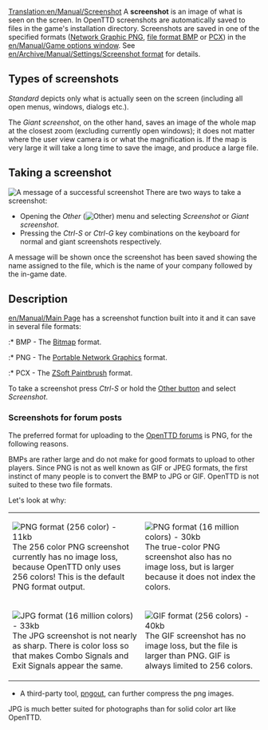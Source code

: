 [[Translation:en/Manual/Screenshot]]
A '''screenshot''' is an image of what is seen on the screen. In OpenTTD screenshots are automatically saved to files in the game's installation directory. Screenshots are saved in one of the specified  formats ([https://www.wikipedia.org/wiki/Portable Network Graphic PNG], [https://www.wikipedia.org/wiki/BMP file format BMP] or [https://www.wikipedia.org/wiki/PCX PCX]) in the [[en/Manual/Game options window]]. See [[en/Archive/Manual/Settings/Screenshot format]] for details.

==Types of screenshots ==
''Standard'' depicts only what is actually seen on the screen (including all open menus, windows, dialogs etc.).

The ''Giant screenshot'', on the other hand, saves an image of the whole map at the closest zoom (excluding currently open windows); it does not matter where the user view camera is or what the magnification is. If the map is very large it will take a long time to save the image, and produce a large file.

==Taking a screenshot==
[[File:en/Manual/Screenshot successbox.png|frame|A message of a successful screenshot]]
There are two ways to take a screenshot:
*Opening the ''Other'' ([[File:en/Manual/Manual html 51cda05b.png|Other]]) menu and selecting ''Screenshot'' or ''Giant screenshot''.
*Pressing the ''Ctrl-S'' or ''Ctrl-G'' key combinations on the keyboard for normal and giant screenshots respectively.

A message will be shown once the screenshot has been saved showing the name assigned to the file, which is the name of your company followed by the in-game date.

==Description==
[[en/Manual/Main Page]] has a screenshot function built into it and it can save in several file formats:

:* BMP - The [http://en.wikipedia.org/wiki/Windows_bitmap Bitmap] format.
:* PNG - The [http://www.libpng.org/pub/png/ Portable Network Graphics] format.
:* PCX - The [http://en.wikipedia.org/wiki/PCX ZSoft Paintbrush] format.

To take a screenshot press ''Ctrl-S'' or hold the [http://wiki.openttd.org/index.php/Game_interface#Various Other button] and select ''Screenshot''.

===Screenshots for forum posts===
The preferred format for uploading to the [http://forum.openttd.org/ OpenTTD forums] is PNG, for the following reasons.

BMPs are rather large and do not make for good formats to upload to other players.  Since PNG is not as well known as GIF or JPEG formats, the first instinct of many people is to convert the BMP to JPG or GIF.  OpenTTD is not suited to these two file formats. 

Let's look at why:
{|
|[[File:en/Manual/Screenshot optimised pngout.png|none|frame|PNG format (256 color) - 11kb]]
The 256 color PNG screenshot currently has no image loss, because OpenTTD only uses 256 colors! This is the default PNG format output.
|[[File:en/Manual/Screenshot png.png|none|frame|PNG format (16 million colors) - 30kb]]
The true-color PNG screenshot also has no image loss, but is larger because it does not index the colors.
|-
|[[File:en/Manual/Screenshot jpg.jpeg|none|frame|JPG format (16 million colors) - 33kb]]
The JPG screenshot is not nearly as sharp.  There is color loss so that makes Combo Signals and Exit Signals appear the same.
|[[File:en/Manual/Screenshot gif.gif|none|frame|GIF format (256 colors) - 40kb]]
The GIF screenshot has no image loss, but the file is larger than PNG.  GIF is always limited to 256 colors.
|}
* A third-party tool, [http://advsys.net/ken/utils.htm pngout], can further compress the png images.  


JPG is much better suited for photographs than for solid color art like OpenTTD.  

{{en/Note|PCX files are a legacy feature as the original Transport Tycoon could only save in PCX format.  PCX files do not compress very much, the example above as a PCX is 233KB.}}